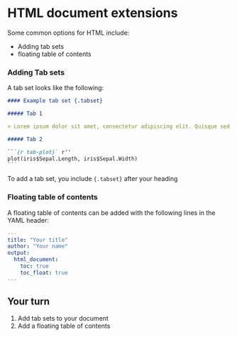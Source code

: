 # HTML document extensions

Some common options for HTML include:

- Adding tab sets
- floating table of contents

### Adding Tab sets

A tab set looks like the following:

````markdown
#### Example tab set {.tabset}

##### Tab 1

> Lorem ipsum dolor sit amet, consectetur adipiscing elit. Quisque sed eleifend velit. Sed porta pulvinar lorem ut rutrum. Etiam quis cursus libero. Donec nibh nisl, auctor quis sem in, feugiat convallis odio. Ut at euismod ligula. Nullam vitae quam non lacus scelerisque tempus. Sed tincidunt massa non nunc tincidunt feugiat. In hac habitasse platea dictumst.

##### Tab 2

```{r tab-plot}` r''
plot(iris$Sepal.Length, iris$Sepal.Width)
```
````

To add a tab set, you include `{.tabset}` after your heading

### Floating table of contents

A floating table of contents can be added with the following lines in the YAML header:

```YAML
---
title: "Your title"
author: "Your name"
output: 
  html_document:
    toc: true
    toc_float: true
---
```

## Your turn {.exercise}

1. Add tab sets to your document
1. Add a floating table of contents

